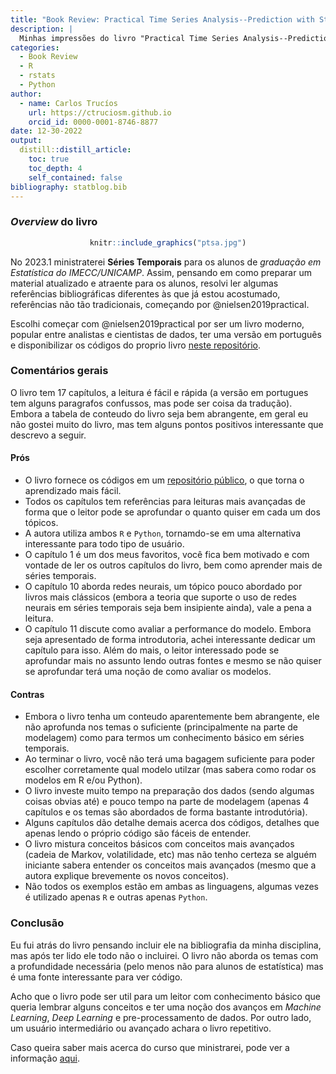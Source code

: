 ```yaml
---
title: "Book Review: Practical Time Series Analysis--Prediction with Statistics and Machine Learning"
description: |
  Minhas impressões do livro "Practical Time Series Analysis--Prediction with Statistics and Machine Learning" da Aileen Nielsen
categories:
  - Book Review
  - R 
  - rstats
  - Python
author:
  - name: Carlos Trucíos
    url: https://ctruciosm.github.io
    orcid_id: 0000-0001-8746-8877
date: 12-30-2022
output:
  distill::distill_article:
    toc: true
    toc_depth: 4
    self_contained: false
bibliography: statblog.bib
---
```


### _Overview_ do livro

<center>
```r
knitr::include_graphics("ptsa.jpg")
```
</center>

No 2023.1 ministraterei **Séries Temporais** para os alunos de _graduação em Estatística do IMECC/UNICAMP_. Assim, pensando em como preparar um material atualizado e atraente para os alunos, resolvi ler algumas referências bibliográficas diferentes às que já estou acostumado, referências não tão tradicionais, começando por @nielsen2019practical.


Escolhi começar com @nielsen2019practical por ser um livro moderno, popular entre analistas e cientistas de dados, ter uma versão em português e disponibilizar os códigos do proprio livro [neste repositório](https://github.com/AileenNielsen/TimeSeriesAnalysisWithPython). 


### Comentários gerais

O livro tem 17 capítulos, a leitura é fácil e rápida (a versão em portugues tem alguns paragrafos confussos, mas pode ser coisa da tradução). Embora a tabela de conteudo do livro seja bem abrangente, em geral eu não gostei muito do livro, mas tem alguns pontos positivos  interessante que descrevo a seguir.

#### Prós

- O livro fornece os códigos em um [repositório público](https://github.com/AileenNielsen/TimeSeriesAnalysisWithPython), o que torna o aprendizado mais fácil.
- Todos os capítulos tem referências para leituras mais avançadas de forma que o leitor pode se aprofundar o quanto quiser em cada um dos tópicos.
- A autora utiliza ambos `R` e `Python`, tornamdo-se em uma alternativa interessante para todo tipo de usuário.
- O capítulo 1 é um dos meus favoritos, você fica bem motivado e com vontade de ler os outros capítulos do livro, bem como aprender mais de séries temporais. 
- O capítulo 10 aborda redes neurais, um tópico pouco abordado por livros mais clássicos (embora a teoria que suporte o uso de redes neurais em séries temporais seja bem insipiente ainda), vale a pena a leitura.
- O capítulo 11 discute como avaliar a performance do modelo. Embora seja apresentado de forma introdutoria, achei interessante dedicar um capítulo para isso. Além do mais, o leitor interessado pode se aprofundar mais no assunto lendo outras fontes e mesmo se não quiser se aprofundar terá uma noção de como avaliar os modelos.

#### Contras

- Embora o livro tenha um conteudo aparentemente bem abrangente, ele não aprofunda nos temas o suficiente (principalmente na parte de modelagem) como para termos um conhecimento básico em séries temporais. 
- Ao terminar o livro, você não terá uma bagagem suficiente para poder escolher corretamente qual modelo utilzar (mas sabera como rodar os modelos em R e/ou Python).
- O livro investe muito tempo na preparação dos dados (sendo algumas coisas obvias até) e pouco tempo na parte de modelagem (apenas 4 capítulos e os temas são abordados de forma bastante introdutória).
- Alguns capítulos dão detalhe demais acerca dos códigos, detalhes que apenas lendo o próprio código são fáceis de entender.
- O livro mistura conceitos básicos com conceitos mais avançados (cadeia de Markov, volatilidade, etc) mas não tenho certeza se alguém iniciante sabera entender os conceitos mais avançados (mesmo que a autora explique brevemente os novos conceitos).
- Não todos os exemplos estão em ambas as linguagens, algumas vezes é utilizado apenas `R` e outras apenas `Python`.

### Conclusão

Eu fui atrás do livro pensando incluir ele na bibliografia da minha disciplina, mas após ter lido ele todo não o incluirei. O livro não aborda os temas com a profundidade necessária (pelo menos não para alunos de estatística) mas é uma fonte interessante para ver código.

Acho que o livro pode ser util para um leitor com conhecimento básico que queria lembrar alguns conceitos e ter uma noção dos avanços em _Machine Learning_, _Deep Learning_ e pre-processamento de dados. Por outro lado, um usuário intermediário ou avançado achara o livro repetitivo.

Caso queira saber mais acerca do curso que ministrarei, pode ver a informação [aqui](https://ctruciosm.github.io/ME607.html).








